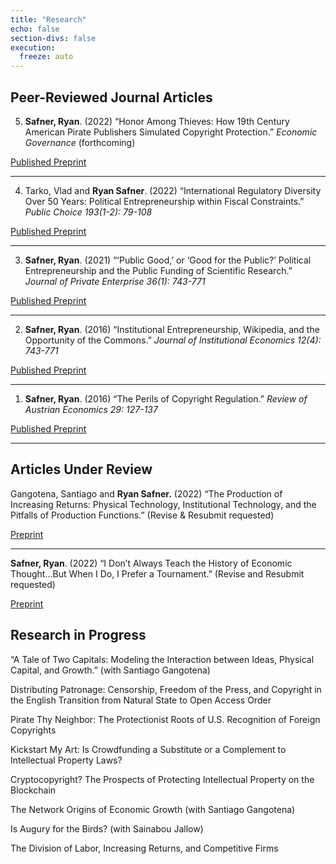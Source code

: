 ```yaml
---
title: "Research"
echo: false
section-divs: false
execution:
  freeze: auto
---
```


## Peer-Reviewed Journal Articles

5. **Safner, Ryan**. (2022) "Honor Among Thieves: How 19th Century American Pirate Publishers Simulated Copyright Protection." *Economic Governance* (forthcoming)

<p style="text-align:left"><a target="_blank" href="https://link.springer.com/epdf/10.1007/s10101-023-00289-2?sharing_token=YB0-ABEvC_1o05V4UWFd8_e4RwlQNchNByi7wbcMAY7YvsnIiykwCQ5vVJulNSIvW05T2YVZFk-Ef_1JbkN9Jt7LLTcBnZ9GkogkMkYK6w6djwteWDFjYjjBSqeALIOuBKKqjCXz88lyJ_1ezEnLwFbUGNe2jB8hXoMH98V29AY%3D"><span class="btn btn-outline-dark btn-sm"><i class="fas fa-external-link-square-alt"></i> Published </a></span> <a target="_blank" href="https://papers.ssrn.com/sol3/papers.cfm?abstract_id=3775330"><span class="btn btn-outline-dark btn-sm"><i class="fas fa-file-pdf"></i> Preprint</a></span></p>

---

4. Tarko, Vlad and **Ryan Safner**. (2022) "International Regulatory Diversity Over 50 Years: Political Entrepreneurship within Fiscal Constraints." *Public Choice 193(1-2): 79-108*

<p style="text-align:left"><a target="_blank" href="https://link.springer.com/article/10.1007/s11127-022-01011-2"><span class="btn btn-outline-dark btn-sm"><i class="fas fa-external-link-square-alt"></i> Published </a></span> <a target="_blank" href="https://link.springer.com/epdf/10.1007/s11127-022-01011-2?sharing_token=0PMazGn6dpbw8WWmSOLsYPe4RwlQNchNByi7wbcMAY6sM4iEqIYI0dMv-E9PvzDaltt8-HxXVpJtBBw8N3WxXoQuXY6rFWHLNbeEmS-MZlq11VW8XneB__PPi3kRJ_nLR07J2ZIZcwmQkHNQ9JN-0-v3DX27mJDdJ8pw8OE_P-U%3D"><span class="btn btn-outline-dark btn-sm"><i class="fas fa-file-pdf"></i> Preprint</a></span></p>

---

3. **Safner, Ryan**. (2021) "'Public Good,' or 'Good for the Public?' Political Entrepreneurship and the Public Funding of Scientific Research." *Journal of Private Enterprise 36(1): 743-771*

<p style="text-align:left"><a target="_blank" href="http://journal.apee.org/index.php/2021_Journal_of_Private_Enterprise_Vol_36_No_1_Spring_parte2"><span class="btn btn-outline-dark btn-sm"><i class="fas fa-external-link-square-alt"></i> Published </a></span> <a target="_blank" href="https://papers.ssrn.com/sol3/papers.cfm?abstract_id=2488655"><span class="btn btn-outline-dark btn-sm"><i class="fas fa-file-pdf"></i> Preprint</a></span></p>

---

2. **Safner, Ryan**. (2016) "Institutional Entrepreneurship, Wikipedia, and the Opportunity of the Commons." *Journal of Institutional Economics 12(4): 743-771*

<p style="text-align:left"><a target="_blank" href="https://doi.org/https://doi.org/10.1017/S1744137416000096"><span class="btn btn-outline-dark btn-sm"><i class="fas fa-external-link-square-alt"></i> Published </a></span> <a target="_blank" href="http://papers.ssrn.com/abstract=2396874"><span class="btn btn-outline-dark btn-sm"><i class="fas fa-file-pdf"></i> Preprint</a></span></p>

---

1. **Safner, Ryan**. (2016) "The Perils of Copyright Regulation." *Review of Austrian Economics 29: 127-137*

<p style="text-align:left"><a target="_blank" href="http://papers.ssrn.com/abstract=2396874"><span class="btn btn-outline-dark btn-sm"><i class="fas fa-external-link-square-alt"></i> Published </a></span> <a target="_blank" href="https://doi.org/https://doi.org/10.1007/s11138-014-0293-5"><span class="btn btn-outline-dark btn-sm"><i class="fas fa-file-pdf"></i> Preprint</a></span></p>

---

## Articles Under Review

Gangotena, Santiago and **Ryan Safner.** (2022) "The Production of Increasing Returns: Physical Technology, Institutional Technology, and the Pitfalls of Production Functions." (Revise & Resubmit requested)

<p style="text-align:left"><a target="_blank" href="https://papers.ssrn.com/sol3/papers.cfm?abstract_id=2626587"><span class="btn btn-outline-dark btn-sm"><i class="fas fa-file-pdf"></i> Preprint</a></span></p>

---

**Safner, Ryan**. (2022) "I Don't Always Teach the History of Economic Thought...But When I Do, I Prefer a Tournament." (Revise and Resubmit requested)

<p style="text-align:left"><a target="_blank" href="https://papers.ssrn.com/sol3/papers.cfm?abstract_id=3775330"><span class="btn btn-outline-dark btn-sm"><i class="fas fa-file-pdf"></i> Preprint</a></span></p>

## Research in Progress

"A Tale of Two Capitals: Modeling the Interaction between Ideas, Physical Capital, and Growth." (with Santiago Gangotena)

Distributing Patronage: Censorship, Freedom of the Press, and Copyright in the English Transition from Natural State to Open Access Order

Pirate Thy Neighbor: The Protectionist Roots of U.S. Recognition of Foreign Copyrights

Kickstart My Art: Is Crowdfunding a Substitute or a Complement to Intellectual Property Laws?

Cryptocopyright? The Prospects of Protecting Intellectual Property on the Blockchain

The Network Origins of Economic Growth (with Santiago Gangotena)

Is Augury for the Birds? (with Sainabou Jallow)

The Division of Labor, Increasing Returns, and Competitive Firms
